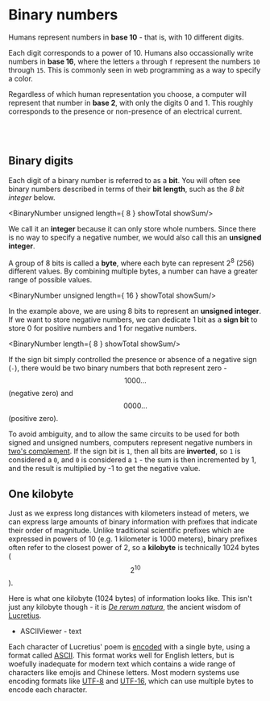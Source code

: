 # Binary numbers

Humans represent numbers in **base 10** - that is, with 10 different digits.

<HumanNumber value={4253}/>

Each digit corresponds to a power of 10. Humans also occassionally write numbers in **base 16**, where the letters `a` through `f` represent the numbers `10` through `15`. This is commonly seen in web programming as a way to specify a color.

<ColorPicker initialValue='#1ea3eb'/>

Regardless of which human representation you choose, a computer will represent that number in **base 2**, with only the digits 0 and 1. This roughly corresponds to the presence or non-presence of an electrical current.

<MatrixRain/>
<br/><br/>

## Binary digits

Each digit of a binary number is referred to as a **bit**. You will often see binary numbers described in terms of their **bit length**, such as the *8 bit integer* below.

<BinaryNumber unsigned length={ 8 } showTotal showSum/>

We call it an **integer** because it can only store whole numbers. Since there is no way to specify a negative number, we would also call this an **unsigned integer**.

A group of 8 bits is called a **byte**, where each byte can represent 2<sup>8</sup> (256) different values. By combining multiple bytes, a number can have a greater range of possible values. 

<BinaryNumber unsigned length={ 16 } showTotal showSum/>

In the example above, we are using 8 bits to represent an **unsigned integer**. If we want to store negative numbers, we can dedicate 1 bit as a **sign bit** to store 0 for positive numbers and 1 for negative numbers.

<BinaryNumber length={ 8 } showTotal showSum/>

If the sign bit simply controlled the presence or absence of a negative sign (`-`), there would be two binary numbers that both represent zero - $$1000\ldots$$ (negative zero) and $$0000\ldots$$ (positive zero). 

To avoid ambiguity, and to allow the same circuits to be used for both signed and unsigned numbers, computers represent negative numbers in [two's complement](/concept/twos-complement). If the sign bit is `1`, then all bits are **inverted**, so `1` is considered a `0`, and `0` is considered a `1` - the sum is then incremented by 1, and the result is multiplied by -1 to get the negative value. 

## One kilobyte

Just as we express long distances with kilometers instead of meters, we can express large amounts of binary information with prefixes that indicate their order of magnitude. Unlike traditional scientific prefixes which are expressed in powers of 10 (e.g. 1 kilometer is 1000 meters), binary prefixes often refer to the closest power of 2, so a **kilobyte** is technically 1024 bytes ($$2^{10}$$).

Here is what one kilobyte (1024 bytes) of information looks like. This isn't just any kilobyte though - it is *[De rerum natura](https://en.wikipedia.org/wiki/De_rerum_natura)*, the ancient wisdom of [Lucretius](https://en.wikipedia.org/wiki/Lucretius).

- ASCIIViewer - text

Each character of Lucretius' poem is [encoded](/encoding) with a single byte, using a format called [ASCII](/encoding/ascii). This format works well for English letters, but is woefully inadequate for modern text which contains a wide range of characters like emojis and Chinese letters. Most modern systems use encoding formats like [UTF-8](/encoding/utf8) and [UTF-16](/encoding/utf16), which can use multiple bytes to encode each character.